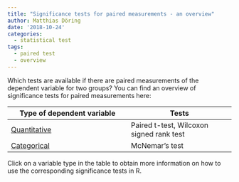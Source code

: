 ```yaml
---
title: "Significance tests for paired measurements - an overview"
author: Matthias Döring
date: '2018-10-24'
categories:
  - statistical test
tags:
  - paired test
  - overview
---
```


Which tests are available if there are paired measurements of the dependent variable for two groups? You can find an overview of significance tests for paired measurements here:
<!--more-->

| Type of dependent variable   | Tests
|---------------------|------------------|
| [Quantitative](/post/statistical_test/signed_wilcox_rank_test/) | Paired t-test, Wilcoxon signed rank test |
| [Categorical](/post/statistical_test/mcnemars_test/)         | McNemar's test      |

Click on a variable type in the table to obtain more information on how to use the corresponding significance tests in R.
